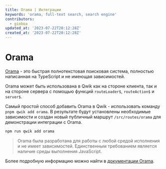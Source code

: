 ```yaml
---
title: Orama | Интеграции
keywords: 'orama, full-text search, search engine'
contributors:
  - gioboa
updated_at: '2023-07-22T20:12:28Z'
created_at: '2023-07-22T20:12:28Z'
---
```


# Orama

[Orama](https://oramasearch.com/) - это быстрая полнотекстовая поисковая система, полностью написанная на TypeScript и не имеющая зависимостей.

Orama может быть использована в Qwik как на стороне клиента, так и на стороне сервера с помощью функций `routeLoader$`, `routeAction$` и `server$`.

Самый простой способ добавить Orama в Qwik - использовать команду `pnpm qwik add orama`. В результате будут установлены необходимые зависимости и создан новый публичный маршрут `/src/routes/orama` для демонстрации интеграции с Orama.

```bash
npm run qwik add orama
```

> Orama была разработана для работы с любой средой исполнения и не имеет зависимостей. Единственным требованием является наличие среды выполнения JavaScript.

Более подробную информацию можно найти в [документации Orama](https://docs.oramasearch.com/).
